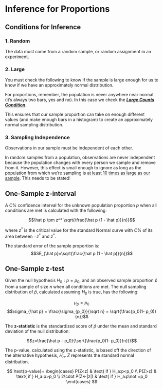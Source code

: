 # Inference for Proportions

## Conditions for Inference

### 1. Random {.unlisted .unnumbered}

The data must come from a random sample, or random assignment in an experiment.

### 2. Large {.unlisted .unnumbered}

You must check the following to know if the sample is large enough for us to know if we have an approximately normal distribution.

For proportions, remember, the population is never anywhere near normal (it’s always two bars, yes and no).  In this case we check the [***Large Counts Condition***](#large-counts-cond).

This ensures that our sample proportion can take on enough different values (and make enough bars in a histogram) to create an approximately normal sampling distribution.  

### 3. Sampling Independence {.unlisted .unnumbered}

Observations in our sample must be independent of each other.

In random samples from a population, observations are never independent because the population changes with every person we sample and remove from it.  However, this effect is small enough to ignore as long as the population from which we’re sampling is [at least 10 times as large as our sample](#ten-per-cond).  This needs to be stated!

## One-Sample z-interval

::: {.highlight}
A $C$\% confidence interval for the unknown population proportion $p$ when all conditions are met is calculated with the following: 

$$\hat p \pm z^* \sqrt{\frac{\hat p (1 - \hat p)}{n}}$$
:::

where $z^*$ is the critical value for the standard Normal curve with $C$\% of its area between $-z^*$ and $z^*$.

::: {.highlight}
The standard error of the sample proportion is:
$$SE_{\hat p}=\sqrt{\frac{\hat p (1 - \hat p)}{n}}$$
:::

## One-Sample z-test

::: {.highlight}

Given the null hypothesis $H_0: p=p_0$, and an observed sample proportion $\hat p$ from a sample of size $n$ when all conditions are met. The null sampling distribution of $\hat p$, calculated assuming $H_0$ is true, has the following:

$$\mu_{\hat p} = p_0$$
$$\sigma_{\hat p} = \frac{\sigma_{p_0}}{\sqrt n} = \sqrt{\frac{p_0(1- p_0)}{n}}$$

The **z-statistic** is the standardized score of $\hat p$ under the mean and standard deviation of the null distribution:

$$z=\frac{\hat p - p_0}{\sqrt{\frac{p_0(1- p_0)}{n}}}$$

The p-value, calculated using the z-statistic, is based off the direction of the alternative hypothesis, $H_a$. $Z$ represents the standard normal distribution.

$$
\text{p-value}= \begin{cases}
P(Z<z) & \text{ if } H_a:p<p_0 \\ 
P(Z>z) & \text{ if } H_a:p>p_0 \\ 
2\cdot P(Z<-|z|) & \text{ if } H_a:p\not =p_0 
\end{cases}
$$
:::

